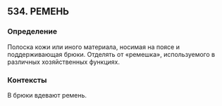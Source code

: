 ## 534. РЕМЕНЬ
### Определение
Полоска кожи или иного материала, носимая на поясе и поддерживающая брюки. Отделять от «ремешка», используемого в различных хозяйственных функциях.

### Контексты
В брюки вдевают ремень.

